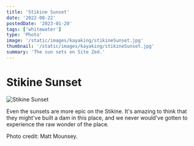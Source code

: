 ```yaml
---
title: 'Stikine Sunset'
date: '2022-08-22'
postedDate: '2023-01-20'
tags: ['whitewater']
type: 'Photo'
image: '/static/images/kayaking/stikineSunset.jpg'
thumbnail: '/static/images/kayaking/stikineSunset.jpg'
summary: 'The sun sets on Site Zed.'
---
```


# Stikine Sunset

![Stikine Sunset](/static/images/kayaking/stikineSunset.jpg)

Even the sunsets are more epic on the Stikine. It's amazing to think that they might've built a dam in this place, and we never would've gotten to experience the raw wonder of the place.

Photo credit: Matt Mounsey.
